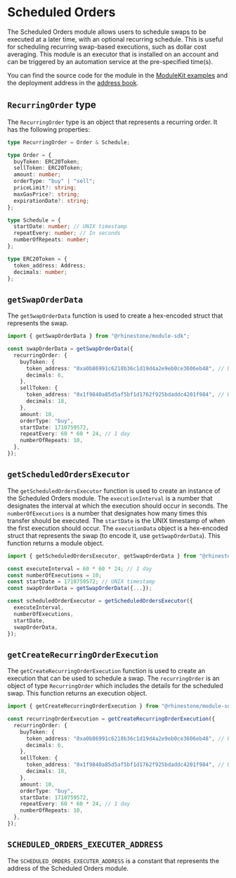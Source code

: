 # Scheduled Orders

The Scheduled Orders module allows users to schedule swaps to be executed at a later time, with an optional recurring schedule. This is useful for scheduling recurring swap-based executions, such as dollar cost averaging. This module is an executor that is installed on an account and can be triggered by an automation service at the pre-specified time(s).

You can find the source code for the module in the [ModuleKit examples](https://github.com/rhinestonewtf/modulekit/blob/main/examples/src/ScheduledTransactions/ScheduledOrders.sol) and the deployment address in the [address book](../../overview/address-book.mdx).

## `RecurringOrder` type

The `RecurringOrder` type is an object that represents a recurring order. It has the following properties:

```typescript
type RecurringOrder = Order & Schedule;

type Order = {
  buyToken: ERC20Token;
  sellToken: ERC20Token;
  amount: number;
  orderType: "buy" | "sell";
  priceLimit?: string;
  maxGasPrice?: string;
  expirationDate?: string;
};

type Schedule = {
  startDate: number; // UNIX timestamp
  repeatEvery: number; // In seconds
  numberOfRepeats: number;
};

type ERC20Token = {
  token_address: Address;
  decimals: number;
};
```

## `getSwapOrderData`

The `getSwapOrderData` function is used to create a hex-encoded struct that represents the swap.

```typescript
import { getSwapOrderData } from "@rhinestone/module-sdk";

const swapOrderData = getSwapOrderData({
  recurringOrder: {
    buyToken: {
      token_address: "0xa0b86991c6218b36c1d19d4a2e9eb0ce3606eb48", // USDC
      decimals: 6,
    },
    sellToken: {
      token_address: "0x1f9840a85d5af5bf1d1762f925bdaddc4201f984", // UNI
      decimals: 18,
    },
    amount: 10,
    orderType: "buy",
    startDate: 1710759572,
    repeatEvery: 60 * 60 * 24, // 1 day
    numberOfRepeats: 10,
  },
});
```

## `getScheduledOrdersExecutor`

The `getScheduledOrdersExecutor` function is used to create an instance of the Scheduled Orders module. The `executionInterval` is a number that designates the interval at which the execution should occur in seconds. The `numberOfExecutions` is a number that designates how many times this transfer should be executed. The `startDate` is the UNIX timestamp of when the first execution should occur. The `executionData` object is a hex-encoded struct that represents the swap (to encode it, use `getSwapOrderData`). This function returns a module object.

```typescript
import { getScheduledOrdersExecutor, getSwapOrderData } from "@rhinestone/module-sdk";

const executeInterval = 60 * 60 * 24; // 1 day
const numberOfExecutions = 10;
const startDate = 1710759572; // UNIX timestamp
const swapOrderData = getSwapOrderData({...});

const scheduledOrderExecutor = getScheduledOrdersExecutor({
  executeInterval,
  numberOfExecutions,
  startDate,
  swapOrderData,
});
```

## `getCreateRecurringOrderExecution`

The `getCreateRecurringOrderExecution` function is used to create an execution that can be used to schedule a swap. The `recurringOrder` is an object of type `RecurringOrder` which includes the details for the scheduled swap. This function returns an execution object.

```typescript
import { getCreateRecurringOrderExecution } from "@rhinestone/module-sdk";

const recurringOrderExecution = getCreateRecurringOrderExecution({
  recurringOrder: {
    buyToken: {
      token_address: "0xa0b86991c6218b36c1d19d4a2e9eb0ce3606eb48", // USDC
      decimals: 6,
    },
    sellToken: {
      token_address: "0x1f9840a85d5af5bf1d1762f925bdaddc4201f984", // UNI
      decimals: 18,
    },
    amount: 10,
    orderType: "buy",
    startDate: 1710759572,
    repeatEvery: 60 * 60 * 24, // 1 day
    numberOfRepeats: 10,
  },
});
```

## `SCHEDULED_ORDERS_EXECUTER_ADDRESS`

The `SCHEDULED_ORDERS_EXECUTER_ADDRESS` is a constant that represents the address of the Scheduled Orders module.
